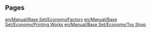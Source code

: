 
== Pages ==
[[en/Manual/Base Set/Economy/Factory]]
[[en/Manual/Base Set/Economy/Printing Works]]
[[en/Manual/Base Set/Economy/Toy Shop]]
